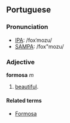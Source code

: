 ==Portuguese==
===Pronunciation===
*[[w:IPA|IPA]]: /foxˈmozu/
*[[w:SAMPA|SAMPA]]: /fox"mozu/

===Adjective===
'''formosa''' ''m''

# [[beautiful]].

====Related terms====
*[[Formosa]]